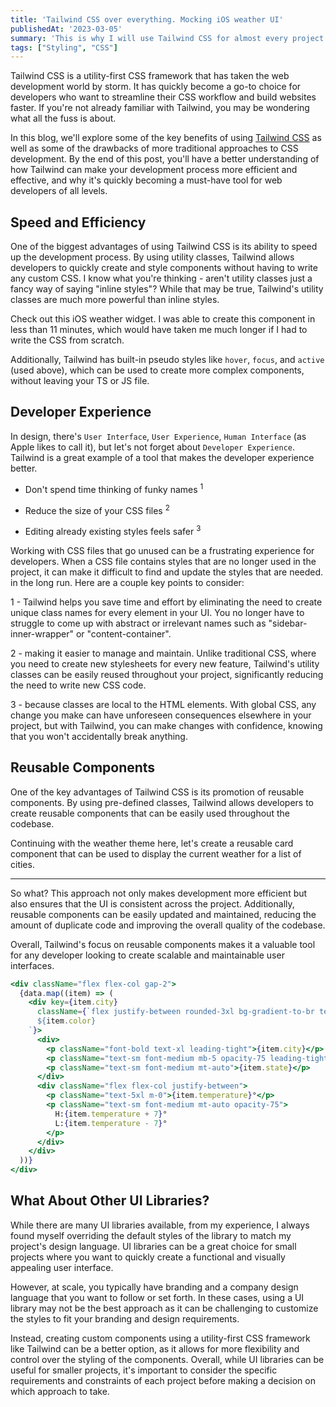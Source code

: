 ```yaml
---
title: 'Tailwind CSS over everything. Mocking iOS weather UI'
publishedAt: '2023-03-05'
summary: 'This is why I will use Tailwind CSS for almost every project moving forward.'
tags: ["Styling", "CSS"]
---
```


Tailwind CSS is a utility-first CSS framework that has taken the web development world by storm. It has quickly become a go-to choice for developers who want to streamline their CSS workflow and build websites faster. If you're not already familiar with Tailwind, you may be wondering what all the fuss is about.

In this blog, we'll explore some of the key benefits of using [Tailwind CSS](tailwind.com) as well as some of the drawbacks of more traditional approaches to CSS development. By the end of this post, you'll have a better understanding of how Tailwind can make your development process more efficient and effective, and why it's quickly becoming a must-have tool for web developers of all levels.

## Speed and Efficiency

One of the biggest advantages of using Tailwind CSS is its ability to speed up the development process. By using utility classes, Tailwind allows developers to quickly create and style components without having to write any custom CSS. I know what you're thinking - aren't utility classes just a fancy way of saying "inline styles"? While that may be true, Tailwind's utility classes are much more powerful than inline styles.
 
Check out this iOS weather widget. I was able to create this component in less than 11 minutes, which would have taken me much longer if I had to write the CSS from scratch.

<Weather />

Additionally, Tailwind has built-in pseudo styles like `hover`, `focus`, and `active` (used above), which can be used to create more complex components, without leaving your TS or JS file.

## Developer Experience

In design, there's `User Interface`, `User Experience`, `Human Interface` (as Apple likes to call it), but let's not forget about `Developer Experience`. Tailwind is a great example of a tool that makes the developer experience better.

- Don't spend time thinking of funky names <sup>1</sup>

- Reduce the size of your CSS files <sup>2</sup>
    
- Editing already existing styles feels safer <sup>3</sup>



Working with CSS files that go unused can be a frustrating experience for developers. When a CSS file contains styles that are no longer used in the project, it can make it difficult to find and update the styles that are needed. in the long run. Here are a couple key points to consider:

<div className="text-tertiary text-sm mt-8">
1 - Tailwind helps you save time and effort by eliminating the need to create unique class names for every element in your UI. You no longer have to struggle to come up with abstract or irrelevant names such as "sidebar-inner-wrapper" or "content-container".

2 - making it easier to manage and maintain. Unlike traditional CSS, where you need to create new stylesheets for every new feature, Tailwind's utility classes can be easily reused throughout your project, significantly reducing the need to write new CSS code.

3 - because classes are local to the HTML elements. With global CSS, any change you make can have unforeseen consequences elsewhere in your project, but with Tailwind, you can make changes with confidence, knowing that you won't accidentally break anything.
</div>


## Reusable Components 

One of the key advantages of Tailwind CSS is its promotion of reusable components. By using pre-defined classes, Tailwind allows developers to create reusable components that can be easily used throughout the codebase. 

Continuing with the weather theme here, let's create a reusable card component that can be used to display the current weather for a list of cities. 

<WeatherList />

---


So what? This approach not only makes development more efficient but also ensures that the UI is consistent across the project. Additionally, reusable components can be easily updated and maintained, reducing the amount of duplicate code and improving the overall quality of the codebase. 

Overall, Tailwind's focus on reusable components makes it a valuable tool for any developer looking to create scalable and maintainable user interfaces.

```jsx showLineNumbers
<div className="flex flex-col gap-2">
  {data.map((item) => (
    <div key={item.city} 
      className={`flex justify-between rounded-3xl bg-gradient-to-br text-white p-4 lg:px-8
      ${item.color}
    `}>
      <div>
        <p className="font-bold text-xl leading-tight">{item.city}</p>
        <p className="text-sm font-medium mb-5 opacity-75 leading-tight">{item.time}</p>
        <p className="text-sm font-medium mt-auto">{item.state}</p>
      </div>
      <div className="flex flex-col justify-between">
        <p className="text-5xl m-0">{item.temperature}°</p>
        <p className="text-sm font-medium mt-auto opacity-75">
          H:{item.temperature + 7}°
          L:{item.temperature - 7}°
        </p>
      </div>
    </div>
  ))}
</div>
```

## What About Other UI Libraries?

While there are many UI libraries available, from my experience, I always found myself overriding the default styles of the library to match my project's design language. UI libraries can be a great choice for small projects where you want to quickly create a functional and visually appealing user interface. 

However, at scale, you typically have branding and a company design language that you want to follow or set forth. In these cases, using a UI library may not be the best approach as it can be challenging to customize the styles to fit your branding and design requirements. 

Instead, creating custom components using a utility-first CSS framework like Tailwind can be a better option, as it allows for more flexibility and control over the styling of the components. Overall, while UI libraries can be useful for smaller projects, it's important to consider the specific requirements and constraints of each project before making a decision on which approach to take.